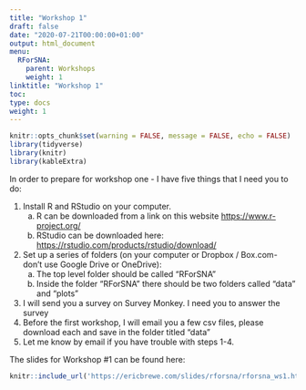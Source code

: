 ```yaml
---
title: "Workshop 1"
draft: false
date: "2020-07-21T00:00:00+01:00"
output: html_document
menu:
  RForSNA:
    parent: Workshops
    weight: 1
linktitle: "Workshop 1"
toc: 
type: docs
weight: 1
---
```

```r
knitr::opts_chunk$set(warning = FALSE, message = FALSE, echo = FALSE)
library(tidyverse)
library(knitr)
library(kableExtra)
```

In order to prepare for workshop one - I have five things that I need you to do:

1. Install R and RStudio on your computer. 
    a. R can be downloaded from a link on this website <https://www.r-project.org/>
    b. RStudio can be downloaded here: <https://rstudio.com/products/rstudio/download/>
2. Set up a series of folders (on your computer or Dropbox / Box.com- don't use Google Drive or OneDrive):
    a. The top level folder should be called "RForSNA"
    b. Inside the folder "RForSNA" there should be two folders called "data" and "plots"
3. I will send you a survey on Survey Monkey. I need you to answer the survey
4. Before the first workshop, I will email you a few csv files, please download each and save in the folder titled "data"
5. Let me know by email if you have trouble with steps 1-4.

The slides for Workshop #1 can be found here:
```r
knitr::include_url('https://ericbrewe.com/slides/rforsna/rforsna_ws1.html#1')
```

